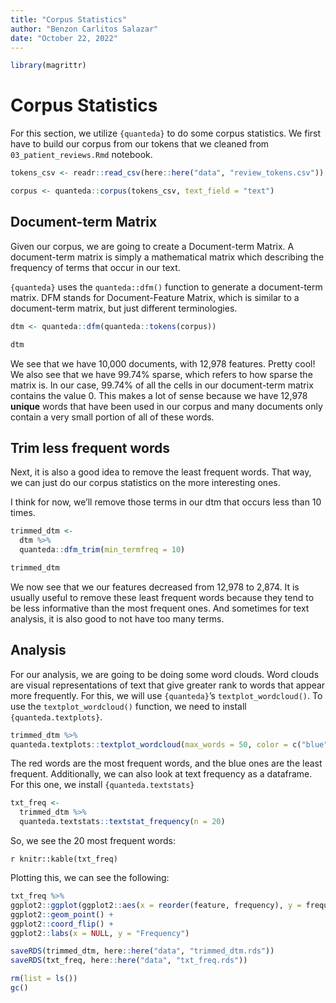 ```yaml
---
title: "Corpus Statistics"
author: "Benzon Carlitos Salazar"
date: "October 22, 2022"
---
```


```r
library(magrittr)
```

# Corpus Statistics

For this section, we utilize `{quanteda}` to do some corpus statistics. We first 
have to build our corpus from our tokens that we cleaned from 
`03_patient_reviews.Rmd` notebook.

```r
tokens_csv <- readr::read_csv(here::here("data", "review_tokens.csv"))

corpus <- quanteda::corpus(tokens_csv, text_field = "text")
```

## Document-term Matrix

Given our corpus, we are going to create a Document-term Matrix. A document-term 
matrix is simply a mathematical matrix which describing the frequency of terms 
that occur in our text.

`{quanteda}` uses the `quanteda::dfm()` function to generate a document-term 
matrix. DFM stands for Document-Feature Matrix, which is similar to a 
document-term matrix, but just different terminologies.

```r
dtm <- quanteda::dfm(quanteda::tokens(corpus))

dtm
```

We see that we have 10,000 documents, with 12,978 features. Pretty cool! We also 
see that we have 99.74% sparse, which refers to how sparse the matrix is. In our 
case, 99.74% of all the cells in our document-term matrix contains the value 0. 
This makes a lot of sense because we have 12,978 **unique** words that have been 
used in our corpus and many documents only contain a very small portion of all 
of these words.

## Trim less frequent words

Next, it is also a good idea to remove the least frequent words. That way, we 
can just do our corpus statistics on the more interesting ones.

I think for now, we'll remove those terms in our dtm that occurs less than 10 
times.

```r
trimmed_dtm <- 
  dtm %>%
  quanteda::dfm_trim(min_termfreq = 10)

trimmed_dtm
```

We now see that we our features decreased from 12,978 to 2,874. It is usually 
useful to remove these least frequent words because they tend to be less 
informative than the most frequent ones. And sometimes for text analysis, it is 
also good to not have too many terms. 

## Analysis

For our analysis, we are going to be doing some word clouds. Word clouds are 
visual representations of text that give greater rank to words that appear more 
frequently. For this, we will use `{quanteda}`'s `textplot_wordcloud()`. To use 
the `textplot_wordcloud()` function, we need to install `{quanteda.textplots}`.

```r
trimmed_dtm %>%
quanteda.textplots::textplot_wordcloud(max_words = 50, color = c("blue", "red"))
```

The red words are the most frequent words, and the blue ones are the least 
frequent. Additionally, we can also look at text frequency as a dataframe. For 
this one, we install `{quanteda.textstats}`

```r
txt_freq <-
  trimmed_dtm %>%
  quanteda.textstats::textstat_frequency(n = 20)
```

So, we see the 20 most frequent words:

`r knitr::kable(txt_freq)`

Plotting this, we can see the following:

```r
txt_freq %>%
ggplot2::ggplot(ggplot2::aes(x = reorder(feature, frequency), y = frequency)) +
ggplot2::geom_point() +
ggplot2::coord_flip() + 
ggplot2::labs(x = NULL, y = "Frequency")
```

```r
saveRDS(trimmed_dtm, here::here("data", "trimmed_dtm.rds"))
saveRDS(txt_freq, here::here("data", "txt_freq.rds"))

rm(list = ls())
gc()
```

